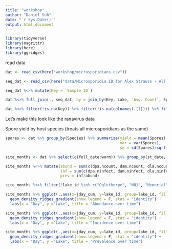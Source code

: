 ```yaml
---
title: "workshop"
author: "Daniel Suh"
date: "`r Sys.Date()`"
output: html_document
---
```


```r
library(tidyverse)
library(magrittr)
library(here)
library(ggridges)
```



read data
```r
dat <- read_csv(here("workshop/microsporidians.csv"))

seq_dat <- read_csv(here("data/Microsporidia ID for Alex Strauss - All Samples.csv"))
```

```r
seq_dat %<>% mutate(Key = `Sample ID`)

dat %<>% full_join(., seq_dat, by = join_by(Key, Lake, `Avg. Count`, Spores))

dat %<>% filter(!is.na(Key)) %>% filter(!is.na(colnames(.[1]))) %>% filter(!is.na(Species)) %>% select(-colnames(.[1]))
```




Let's make this look like the ranavirus data

Spore yield by host species (treats all microsporidians as the same)
```r
spores <- dat %>% group_by(Species) %>% summarize(yield = mean(Spores),
                                                  var = var(Spores),
                                                  se = sd(Spores)/sqrt(n()))

site_months <- dat %>% select(c(full_date:worm)) %>% group_by(st_date, lake_id) %>% distinct()

site_months %<>% mutate(abund = sum(c(dpa.ncount, dam.ncount, dla.ncount, sim.ncount, dia.ncount, cer.ncount, bos.ncount)),
                        inf = sum(c(dpa.ninfect, dam.ninfect, dla.ninfect, sim.ninfect, dia.ninfect, cer.ninfect, bos.ninfect)),
                        prev = inf/abund)

site_months %<>% filter(!lake_id %in% c("Oglethorpe", "NN1", "Memorial", "Chapman"))

site_months %>% ggplot(.,aes(x=jday_cum, y=lake_id, group=lake_id, fill=as.factor(lake_id), height = abund)) + 
  geom_density_ridges_gradient(show.legend = F, stat = "identity") + 
  labs(x = "Day", y ="Lake", title = "Abundance over time")

site_months %>% ggplot(.,aes(x=jday_cum, y=lake_id, group=lake_id, fill=as.factor(lake_id), height = inf)) + 
  geom_density_ridges_gradient(show.legend = F, stat = "identity") + 
  labs(x = "Day", y ="Lake", title = "Incidence over time")

site_months %>% ggplot(.,aes(x=jday_cum, y=lake_id, group=lake_id, fill=as.factor(lake_id), height = prev)) + 
  geom_density_ridges_gradient(show.legend = F, stat = "identity") + 
  labs(x = "Day", y ="Lake", title = "Prevalence over time")

```

